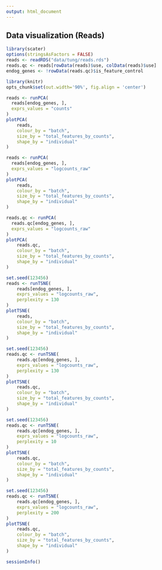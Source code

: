 ```yaml
---
output: html_document
---
```


## Data visualization (Reads)

```r
library(scater)
options(stringsAsFactors = FALSE)
reads <- readRDS("data/tung/reads.rds")
reads.qc <- reads[rowData(reads)$use, colData(reads)$use]
endog_genes <- !rowData(reads.qc)$is_feature_control
```

```r
library(knitr)
opts_chunk$set(out.width='90%', fig.align = 'center')
```

```r
reads <- runPCA(
  reads[endog_genes, ],
  exprs_values = "counts"
)
plotPCA(
    reads,
    colour_by = "batch",
    size_by = "total_features_by_counts",
    shape_by = "individual"
)
```

```r
reads <- runPCA(
  reads[endog_genes, ],
  exprs_values = "logcounts_raw"
)
plotPCA(
    reads,
    colour_by = "batch",
    size_by = "total_features_by_counts",
    shape_by = "individual"
)
```

```r
reads.qc <- runPCA(
  reads.qc[endog_genes, ],
  exprs_values = "logcounts_raw"
)
plotPCA(
    reads.qc,
    colour_by = "batch",
    size_by = "total_features_by_counts",
    shape_by = "individual"
)
```

```r
set.seed(123456)
reads <- runTSNE(
    reads[endog_genes, ],
    exprs_values = "logcounts_raw",
    perplexity = 130
)
plotTSNE(
    reads,
    colour_by = "batch",
    size_by = "total_features_by_counts",
    shape_by = "individual"
)
```

```r
set.seed(123456)
reads.qc <- runTSNE(
    reads.qc[endog_genes, ],
    exprs_values = "logcounts_raw",
    perplexity = 130
)
plotTSNE(
    reads.qc,
    colour_by = "batch",
    size_by = "total_features_by_counts",
    shape_by = "individual"
)
```

```r
set.seed(123456)
reads.qc <- runTSNE(
    reads.qc[endog_genes, ],
    exprs_values = "logcounts_raw",
    perplexity = 10
)
plotTSNE(
    reads.qc,
    colour_by = "batch",
    size_by = "total_features_by_counts",
    shape_by = "individual"
)
```

```r
set.seed(123456)
reads.qc <- runTSNE(
    reads.qc[endog_genes, ],
    exprs_values = "logcounts_raw",
    perplexity = 200
)
plotTSNE(
    reads.qc,
    colour_by = "batch",
    size_by = "total_features_by_counts",
    shape_by = "individual"
)
```

```r
sessionInfo()
```
